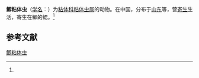 {{Speciesbox
| name = 鲫粘体虫
| status = 
| status_system = 
| image = 
| genus = Myxosoma
| species = carassii
| authority = (Hu, 1965)<ref name='id9366'>{{cite web| url =http://www.bioinfo.cn/db05/BjdwSpecies.php?action=view&id=9366| title =鲫粘体虫| work =《中国动物物种编目数据库》| publisher =中国科学院微生物研究所| author =中国科学院动物研究所| accessdate =2009-04-16| deadurl =yes| archiveurl =https://web.archive.org/web/20160305041553/http://www.bioinfo.cn/db05/BjdwSpecies.php?action=view&id=9366| archivedate =2016-03-05}}</ref>
}}

'''鲫粘体虫'''（[[学名|学名]]：{{lang|la|''Myxosoma carassii''}}）为[[粘体科|粘体科]][[粘体虫属|粘体虫属]]的动物。在中国，分布于[[山东|山东]]等，营[[寄生|寄生]]生活，寄生在鲫的鳃。<ref name='id9366'/>

== 参考文献 ==
{{reflist}}

{{Wikispecies|Myxosoma carassii}}

[[Category:粘体虫属|鲫粘体虫]]


{{Cnidarian-stub}}